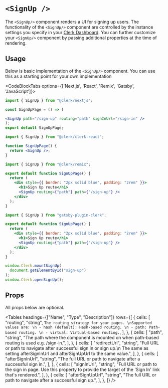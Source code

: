 

# `<SignUp />`

<Images
  width={496}
  height={780}
  src="/images/ui-components/component-sign_up.svg"
  alt="Sign up component example"
/>

The `<SignUp/>` component renders a UI for signing up users. The functionality of the `<SignUp/>` component are controlled by the instance settings you specify in your [Clerk Dashboard](https://dashboard.clerk.dev). You can further customize your `<SignUp/>` component by passing additional properties at the time of rendering.

## Usage

Below is basic implementation of the `<SignUp/>` component. You can use this as a starting point for your own implementation

<CodeBlockTabs options={['Next.js', 'React', 'Remix', 'Gatsby', 'JavaScript']}>

```jsx copy filename="/pages/sign-up/[[...index]].[jsx/tsx]"
import { SignUp } from "@clerk/nextjs";

const SignUpPage = () => (

<SignUp path="/sign-up" routing="path" signInUrl="/sign-in" />
);
export default SignUpPage;
```

```jsx copy filename="sign-up.jsx"
import { SignUp } from "@clerk/clerk-react";

function SignUpPage() {
  return <SignUp />;
}
```

```jsx copy filename="app/routes/sign-up/$.tsx"
import { SignUp } from "@clerk/remix";

export default function SignUpPage() {
  return (
    <div style={{ border: "2px solid blue", padding: "2rem" }}>
      <h1>Sign Up route</h1>
      <SignUp routing={"path"} path={"/sign-up"} />
    </div>
  );
}
```

```jsx copy filename="/pages/sign-up.js"
import { SignUp } from "gatsby-plugin-clerk";

export default function SignUpPage() {
  return (
    <div style={{ border: "2px solid blue", padding: "2rem" }}>
      <h1>Sign Up route</h1>
      <SignUp routing={"path"} path={"/sign-up"} />
    </div>
  );
}
```

```js copy filename="sign-up.js"
window.Clerk.mountSignUp(
  document.getElementById("sign-up")
);
window.Clerk.openSignUp();
```
</CodeBlockTabs>

## Props

All props below are optional.

<Tables
  headings={["Name", "Type", "Description"]}
  rows={[
    {
      cells: [
        "routing",
        "string",
        `The routing strategy for your pages. \nSupported values are: \n - hash (default): Hash-based routing. \n - path: Path-based routing. \n - virtual: Virtual-based routing.`,
      ],
    },
    {
      cells: [
        "path",
        "string",
        "The path where the component is mounted on when path-based routing is used e.g. /sign-in.",
      ],
    },
    {
      cells: [
        "redirectUrl",
        "string",
        "Full URL or path to navigate after successful sign in or sign up.\n The same as setting afterSignInUrl and afterSignUpUrl to the same value.",
      ],
    },
    {
      cells: [
        "afterSignInUrl",
        "string",
        "The full URL or path to navigate after a successful sign in.",
      ],
    },
    {
      cells: [
        "signInUrl",
        "string",
        "Full URL or path to the sign in page. Use this property to provide the target of the 'Sign In' link that's rendered.",
      ],
    },
    {
      cells: [
        "afterSignUpUrl",
        "string",
        "The full URL or path to navigate after a successful sign up.",
      ],
    },
  ]}
/>
